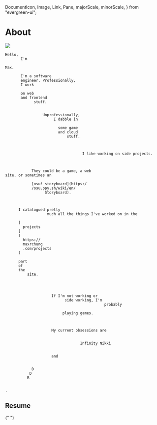   DocumentIcon,
  Image,
  Link,
  Pane,
  majorScale,
  minorScale,
} from "evergreen-ui";

# About

<Timestamp time="2025/8/26" />

<Image src="/about-max.jpg" width={256} borderRadius="100%" />
<Caption value="Me" />

```
Hello,
       I'm

Max.

       I'm a software
       engineer. Professionally,
       I work

       on web
       and frontend
             stuff.


                 Unprofessionally,
                      I dabble in

                        some game
                        and cloud
                            stuff.



                                   I like working on side projects.



            They could be a game, a web
site, or sometimes an

            [osu! storyboard](https:/
            /osu.ppy.sh/wiki/en/
                  Storyboard).



      I catalogued pretty
                   much all the things I've worked on in the

      [
        projects
      ]
      (
        https://
        maxrchung
        .com/projects
      )

      part
      of
      the
          site.




                     If I'm not working or
                           side working, I'm
                                             probably

                          playing games.



                     My current obsessions are


                                  Infinity Nikki


                     and


            D
           D
          R


.
```

## Resume

<Pane display="flex" gap={minorScale(1)} alignItems="center">
  <DocumentIcon />{" "}
  <Link
    href={s3("uploads/maxrchung-resume.pdf")}
    children="maxrchung-resume.pdf"
  />
</Pane>

<div className="is-hidden-mobile">
  <Pane display="flex" flexDirection="column" gap={majorScale(3)}>
    <Pdf file={s3("uploads/maxrchung-resume.pdf")} />
    <Caption value="Holy PDF viewer 🙄" />
  </Pane>
</div>

